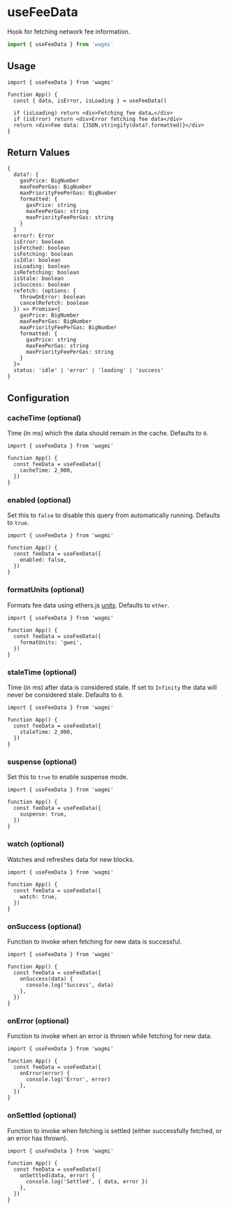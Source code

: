 # useFeeData

Hook for fetching network fee information.

```ts
import { useFeeData } from 'wagmi'
```

## Usage

```tsx
import { useFeeData } from 'wagmi'

function App() {
  const { data, isError, isLoading } = useFeeData()

  if (isLoading) return <div>Fetching fee data…</div>
  if (isError) return <div>Error fetching fee data</div>
  return <div>Fee data: {JSON.stringify(data?.formatted)}</div>
}
```

## Return Values

```tsx
{
  data?: {
    gasPrice: BigNumber
    maxFeePerGas: BigNumber
    maxPriorityFeePerGas: BigNumber
    formatted: {
      gasPrice: string
      maxFeePerGas: string
      maxPriorityFeePerGas: string
    }
  }
  error?: Error
  isError: boolean
  isFetched: boolean
  isFetching: boolean
  isIdle: boolean
  isLoading: boolean
  isRefetching: boolean
  isStale: boolean
  isSuccess: boolean
  refetch: (options: {
    throwOnError: boolean
    cancelRefetch: boolean
  }) => Promise<{
    gasPrice: BigNumber
    maxFeePerGas: BigNumber
    maxPriorityFeePerGas: BigNumber
    formatted: {
      gasPrice: string
      maxFeePerGas: string
      maxPriorityFeePerGas: string
    }
  }>
  status: 'idle' | 'error' | 'loading' | 'success'
}
```

## Configuration

### cacheTime (optional)

Time (in ms) which the data should remain in the cache. Defaults to `0`.

```tsx {5}
import { useFeeData } from 'wagmi'

function App() {
  const feeData = useFeeData({
    cacheTime: 2_000,
  })
}
```

### enabled (optional)

Set this to `false` to disable this query from automatically running. Defaults to `true`.

```tsx {5}
import { useFeeData } from 'wagmi'

function App() {
  const feeData = useFeeData({
    enabled: false,
  })
}
```

### formatUnits (optional)

Formats fee data using ethers.js [units](https://docs.ethers.io/v5/api/utils/display-logic/#display-logic--units). Defaults to `ether`.

```tsx {5}
import { useFeeData } from 'wagmi'

function App() {
  const feeData = useFeeData({
    formatUnits: 'gwei',
  })
}
```

### staleTime (optional)

Time (in ms) after data is considered stale. If set to `Infinity` the data will never be considered stale. Defaults to `0`.

```tsx {5}
import { useFeeData } from 'wagmi'

function App() {
  const feeData = useFeeData({
    staleTime: 2_000,
  })
}
```

### suspense (optional)

Set this to `true` to enable suspense mode.

```tsx {5}
import { useFeeData } from 'wagmi'

function App() {
  const feeData = useFeeData({
    suspense: true,
  })
}
```

### watch (optional)

Watches and refreshes data for new blocks.

```tsx {5}
import { useFeeData } from 'wagmi'

function App() {
  const feeData = useFeeData({
    watch: true,
  })
}
```

### onSuccess (optional)

Function to invoke when fetching for new data is successful.

```tsx {5-7}
import { useFeeData } from 'wagmi'

function App() {
  const feeData = useFeeData({
    onSuccess(data) {
      console.log('Success', data)
    },
  })
}
```

### onError (optional)

Function to invoke when an error is thrown while fetching for new data.

```tsx {5-7}
import { useFeeData } from 'wagmi'

function App() {
  const feeData = useFeeData({
    onError(error) {
      console.log('Error', error)
    },
  })
}
```

### onSettled (optional)

Function to invoke when fetching is settled (either successfully fetched, or an error has thrown).

```tsx {5-7}
import { useFeeData } from 'wagmi'

function App() {
  const feeData = useFeeData({
    onSettled(data, error) {
      console.log('Settled', { data, error })
    },
  })
}
```
